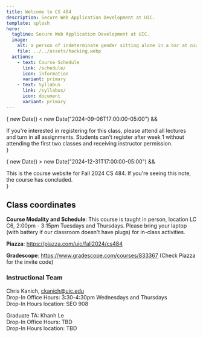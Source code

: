 ```yaml
---
title: Welcome to CS 484
description: Secure Web Application Development at UIC.
template: splash
hero:
  tagline: Secure Web Application Development at UIC.
  image:
    alt: a person of indeterminate gender sitting alone in a bar at night working on a laptop in the style of nighthawks by edward hopper
    file: ../../assets/hacking.webp
  actions:
    - text: Course Schedule
      link: /schedule/
      icon: information
      variant: primary
    - text: Syllabus
      link: /syllabus/
      icon: document
      variant: primary
---
```




{ new Date() < new Date("2024-09-06T17:00:00-05:00") && 
<Aside type="tip" title="Interested in registering for CS 484 in Fall 2024?">
If you're interested in registering for this class, please attend all lectures and turn in all assignments. Students can't register after week 1 without attending the first two classes and receiving instructor permission.
</Aside>
}

{ new Date() > new Date("2024-12-31T17:00:00-05:00") &&
<Aside type="danger" title="This course has concluded.">
This is the course website for Fall 2024 CS 484. If you're seeing this note, the course has concluded.
</Aside>
}

## Class coordinates

**Course Modality and Schedule**:
This course is taught in person, location LC C6, 2:00pm - 3:15pm Tuesdays and Thursdays. Please bring your laptop (with battery if our classroom doesn't have plugs) for in-class activities.

**Piazza**: https://piazza.com/uic/fall2024/cs484

**Gradescope**: https://www.gradescope.com/courses/833367  (Check Piazza for the invite code)

### Instructional Team

Chris Kanich, ckanich@uic.edu  
Drop-In Office Hours: 3:30-4:30pm Wednesdays and Thursdays  
Drop-In Hours location: SEO 908

Graduate TA: Khanh Le  
Drop-In Office Hours: TBD  
Drop-In Hours location: TBD   


